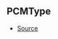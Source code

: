 ## PCMType



- [Source](https://github.com/Androz2091/discord-player/blob/e7a50df/packages/equalizer/src/utils/PCMTransformer.ts#L3)